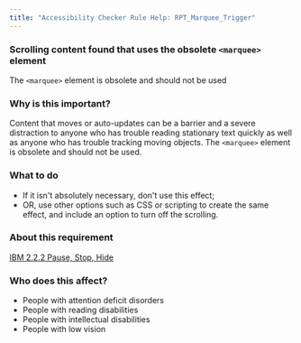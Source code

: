 ```yaml
---
title: "Accessibility Checker Rule Help: RPT_Marquee_Trigger"
---
```


<div className="toolHelp">
<Row>
<Column colLg={16} colMd={8} colSm={4} className="toolHead">

### Scrolling content found that uses the obsolete `<marquee>` element

<div id="locLevel"></div>

The `<marquee>` element is obsolete and should not be used

</Column>
</Row>
<Row>
<Column colLg={11} colMd={5} colSm={4} className="toolMain">

### Why is this important?

Content that moves or auto-updates can be a barrier and a severe distraction to anyone who has trouble reading stationary text quickly as well as anyone who has trouble tracking moving objects. The `<marquee>` element is obsolete and should not be used.

<div id="locSnippet"></div>

### What to do

* If it isn't absolutely necessary, don't use this effect;
* OR, use other options such as CSS or scripting to create the same effect, and include an option to turn off the scrolling.

</Column>
<Column colLg={5} colMd={3} colSm={4} className="toolLeft">

### About this requirement

[IBM 2.2.2 Pause, Stop, Hide](http://www.ibm.com/able/guidelines/ci162/pause_stop_hide.html)

### Who does this affect?

* People with attention deficit disorders
* People with reading disabilities
* People with intellectual disabilities
* People with low vision

</Column>
</Row>
</div>

